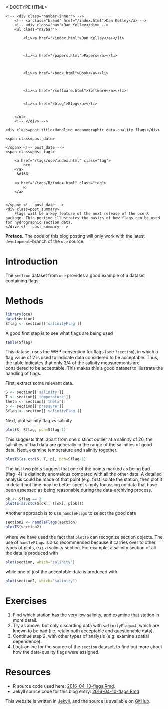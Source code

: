 <!DOCTYPE HTML>
<html>
<head>
<link rel='stylesheet' type='text/css' href='https://dankelley.github.io/css/syntax.css' />
<link rel='stylesheet' type='text/css' href='https://dankelley.github.io/css/style.css' />
<meta charset="UTF-8">
<title>Handling oceanographic data-quality flags</title>
</head>

<body>
<div class="navbar">
    <!-- <div class="navbar-inner"> -->
        <!-- <a class="brand" href="/index.html">Dan Kelley</a> -->
        <!-- <div class="nav">Dan Kelley</div> -->
        <ul class="navbar">
            
            <li><a href="/index.html">Dan Kelley</a></li>
            

            
            <li><a href="/papers.html">Papers</a></li>
            

            
            <li><a href="/book.html">Book</a></li>
            

            
            <li><a href="/software.html">Software</a></li>
            
            
            <li><a href="/blog">Blog</a></li>
            

        </ul>
        <!-- </div> -->
</div>

<div id="content">
    




<!-- <div class="span8"> -->

<div class=topnav>

<!-- | <a href='/blog'>Home</a> | -->

</div> <!-- topnav -->


<div class="page-header">

    <div class=post_title>Handling oceanographic data-quality flags</div>
<!-- </div> --> <!-- span8 -->

<!-- <div class="span4"> -->

<div class=slug>
    <span class=post_date>
        
    </span> <!-- post_date -->
    <span class=post_tags>
        
        <a href="/tags/oce/index.html" class="tag">
            oce
        </a>
         &#183; 
        
        <a href="/tags/R/index.html" class="tag">
            R
        </a>
        
        
    </span> <!-- post_date -->
    <div class=post_summary>
        Flags will be a key feature of the next release of the oce R package. This posting illustrates the basics of how flags can be used for hydrographic section data.
    </div> <!-- post_summary -->
</div> <!-- slug -->

<!-- </div> -->
<!-- span4 -->
</div> <!-- page-header -->



**Preface.** The code of this blog posting will only work with the latest
`development`-branch of the `oce` source. 


# Introduction

The `section` dataset from `oce` provides a good example of a dataset
containing flags.

# Methods

```r
library(oce)
data(section)
Sflag <- section[['salinityFlag']]
```
A good first step is to see what flags are being used
```r
table(Sflag)
```
This dataset uses the WHP convention for flags (see `?section`), in which a
flag value of 2 is used to indicate data considered to be acceptable. Thus, the
table indicates that only 3/4 of the salinity measurements are considered
to be acceptable.  This makes this a good dataset to illustrate the handling
of flags.

First, extract some relevant data.

```r
S <- section[['salinity']]
T <- section[['temperature']]
theta <- section[['theta']]
p <- section[['pressure']]
Sflag <- section[['salinityFlag']]
```

Next, plot salinity flag vs salinity
```r
plot(S, Sflag, pch=Sflag-1)
```

This suggests that, apart from one distinct outlier at a salinity of 26, the
salinities of bad data are generally in the range of the salinities of good
data. Next, examine temperature and salinity together.

```r
plotTS(as.ctd(S, T, p), pch=Sflag-1)
```

The last two plots suggest that one of the points marked as being bad (flag=4)
is distinctly anomalous compared with all the other data. A detailed analysis
could be made of that point (e.g. first isolate the station, then plot it in
detail) but time may be better spent simply focussing on data that have been
assessed as being reasonable during the data-archiving process. 

```r
ok <- Sflag == 2
plotTS(as.ctd(S[ok], T[ok], p[ok]))
```

Another approach is to use `handleFlags` to select the good data
```r
section2 <- handleFlags(section)
plotTS(section2)
```
where we have used the fact that `plotTS` can recognize section objects. The
use of `handleFlags` is also recommended because it carries over to other types
of plots, e.g. a salinity section. For example, a salinity section of all the 
data is produced with
```r
plot(section, which="salinity")
```
while one of just the acceptable data is produced with
```r
plot(section2, which="salinity")
```

# Exercises

1. Find which station has the very low salinity, and examine that station in more detail.
2. Try as above, but only discarding data with `salinityFlag==4`, which are known to be
   bad (i.e. retain both acceptable and questionable data).
3. Continue step 2, with other types of analysis (e.g. examine spatial dependence).
4. Look online for the source of the `section` dataset, to find out more about how the 
   data-quality flags were assigned.


# Resources

* R source code used here: [2016-04-10-flags.Rmd](/assets/2016-04-10-flags.R).
* Jekyll source code for this blog entry: [2016-04-10-flags.Rmd](https://raw.github.com/dankelley/dankelley.github.io/master/assets/2016-04-10-flags.Rmd)






</div>

<p class="footnote">This website is written in <a
href="http://jekyllrb.com">Jekyll</a>, and the source is available on <a
href="https://github.com/dankelley/dankelley.github.io">GitHub</a>.</p>

</body>
</html>

